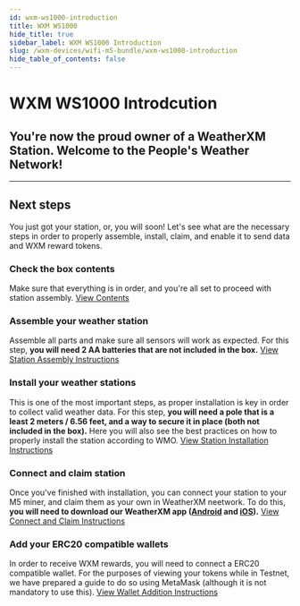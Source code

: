```yaml
---
id: wxm-ws1000-introduction
title: WXM WS1000
hide_title: true
sidebar_label: WXM WS1000 Introduction
slug: /wxm-devices/wifi-m5-bundle/wxm-ws1000-introduction
hide_table_of_contents: false
---
```



<div class="row">
  <div class="col col--8">
    <h1>WXM WS1000 Introdcution</h1>
    <h2 className="subtitle">
      You're now the proud owner of a WeatherXM Station. Welcome to the People's Weather Network!
    </h2>
  </div>
</div>

<hr />

## Next steps

You just got your station, or, you will soon!
Let's see what are the necessary steps in order to properly assemble, install, claim, and enable it to send data and WXM reward tokens.

### Check the box contents

Make sure that everything is in order, and you're all set to proceed with station assembly.
<a href="/wxm-devices/wifi-m5-bundle/m5-contents">View Contents</a>


### Assemble your weather station

Assemble all parts and make sure all sensors will work as expected. For this step, **you will need 2 AA batteries that are not included in the box.**
<a href="/wxm-devices/wifi-m5-bundle/assemble-m5">View Station Assembly Instructions</a>


### Install your weather stations

This is one of the most important steps, as proper installation is key in order to collect valid weather data. For this step, **you will need a pole that is a least 2 meters / 6.56 feet, and a way to secure it in place (both not included in the box).** Here you will also see the best practices on how to properly install the station according to WMO.
<a href="/wxm-devices/wifi-m5-bundle/install-weather-station">View Station Installation Instructions</a>


### Connect and claim station

Once you've finished with installation, you can connect your station to your M5 miner, and claim them as your own in WeatherXM neetwork. To do this, **you will need to download our WeatherXM app (<a href="https://play.google.com/store/apps/details?id=com.weatherxm.app&hl=en&gl=US" target="blank">Android</a> and <a href="https://apps.apple.com/ie/app/weatherxm/id1629841929" target="blank">iOS</a>).**
<a href="/wxm-devices/wifi-m5-bundle/m5-connect-and-claim">View Connect and Claim Instructions</a>


### Add your ERC20 compatible wallets

In order to receive WXM rewards, you will need to connect a ERC20 compatible wallet. For the purposes of viewing your tokens while in Testnet, we have prepared a guide to do so using MetaMask (although it is not mandatory to use this).
<a href="/adding-wallet/adding-wallet">View Wallet Addition Instructions</a>
